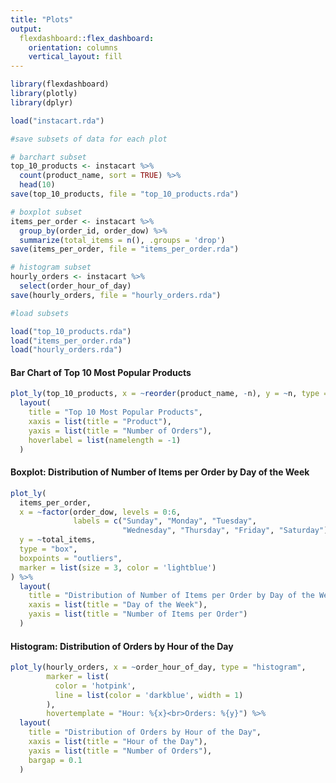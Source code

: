```yaml
---
title: "Plots"
output: 
  flexdashboard::flex_dashboard:
    orientation: columns
    vertical_layout: fill
---
```


```r
library(flexdashboard)
library(plotly)
library(dplyr)

load("instacart.rda")

#save subsets of data for each plot

# barchart subset
top_10_products <- instacart %>%
  count(product_name, sort = TRUE) %>%
  head(10)
save(top_10_products, file = "top_10_products.rda")

# boxplot subset
items_per_order <- instacart %>%
  group_by(order_id, order_dow) %>%
  summarize(total_items = n(), .groups = 'drop')
save(items_per_order, file = "items_per_order.rda")

# histogram subset
hourly_orders <- instacart %>%
  select(order_hour_of_day)
save(hourly_orders, file = "hourly_orders.rda")

#load subsets

load("top_10_products.rda")
load("items_per_order.rda")
load("hourly_orders.rda")

```


#### Bar Chart of Top 10 Most Popular Products

```r
plot_ly(top_10_products, x = ~reorder(product_name, -n), y = ~n, type = "bar") %>%
  layout(
    title = "Top 10 Most Popular Products",
    xaxis = list(title = "Product"),
    yaxis = list(title = "Number of Orders"),
    hoverlabel = list(namelength = -1)
  )
```


#### Boxplot: Distribution of Number of Items per Order by Day of the Week

```r
plot_ly(
  items_per_order, 
  x = ~factor(order_dow, levels = 0:6, 
              labels = c("Sunday", "Monday", "Tuesday", 
                         "Wednesday", "Thursday", "Friday", "Saturday")),
  y = ~total_items, 
  type = "box", 
  boxpoints = "outliers", 
  marker = list(size = 3, color = 'lightblue')
) %>%
  layout(
    title = "Distribution of Number of Items per Order by Day of the Week",
    xaxis = list(title = "Day of the Week"),
    yaxis = list(title = "Number of Items per Order")
  )

```



#### Histogram: Distribution of Orders by Hour of the Day

```r
plot_ly(hourly_orders, x = ~order_hour_of_day, type = "histogram",
        marker = list(
          color = 'hotpink',     
          line = list(color = 'darkblue', width = 1)
        ),
        hovertemplate = "Hour: %{x}<br>Orders: %{y}") %>%
  layout(
    title = "Distribution of Orders by Hour of the Day",
    xaxis = list(title = "Hour of the Day"),
    yaxis = list(title = "Number of Orders"),
    bargap = 0.1
  )
```
